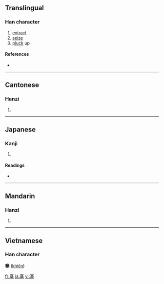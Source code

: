 ==Translingual==

===Han character===
{{Han char|rn=64|rad=手|as=10|sn=14|four=3050<sub>2</sub>|canj=十廿金手 (JTCQ)}}

# [[extract]]
# [[seize]]
# [[pluck]] up

====References====
* {{Han ref|kx=0448.150|dkj=12519|dj=0799.070|hdz=31928.030|uh=6434|ud=25652|bh=BA53|bd=47699}}

----

==Cantonese==

===Hanzi===
{{yue-hanzi|jyut=|y=hin1}}

# {{defn|Cantonese}}

----

==Japanese==

===Kanji===
{{ja-kanji|grade=|rs=手10}}

# {{defn|Japanese}}

====Readings====
* {{ja-readings|on=[[けん]] (ken)|kun=[[とる]] (toru), [[ぬく]] (nuku)}}

----

==Mandarin==

===Hanzi===
{{cmn-hanzi|pin=[[chēng]] ([[cheng1]]), [[qiān]] ([[qian1]]), [[qiāng]] ([[qiang1]])|wg=ch'eng<sup>1</sup>, ch'ien<sup>1</sup>, ch'iang<sup>1</sup>}}

# {{defn|Mandarin}}

----

==Vietnamese==
===Han character===
'''搴''' ([[khiên]])

[[fr:搴]]
[[ja:搴]]
[[vi:搴]]